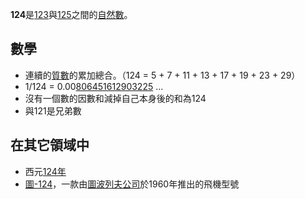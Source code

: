 {{Unreferenced|time=2020-08-02T21:27:38+00:00}}
{{noteTA|G1=Math}}
{{整数
| 质因数分解 = <math>2^2 \times 31 </math>
| 罗马数字 = CXXIV
}}
'''124'''是[[123|123]]與[[125|125]]之間的[[自然数|自然數]]。

== 數學 ==
{{數字性質|use math=yes}}
* 連續的[[質數|質數]]的累加總合。（124 = 5 + 7 + 11 + 13 + 17 + 19 + 23 + 29）
* 1/124 = 0.00<u>806451612903225</u> ...
*沒有一個數的因數和減掉自己本身後的和為124{{OEIS|id=A005114}}
*與121是兄弟數

== 在其它領域中 ==
* 西元[[124年|124年]]
*[[圖-124|圖-124]]，一款由{{USSR}}[[圖波列夫公司|圖波列夫公司]]於1960年推出的飛機型號

{{Num-stub}}